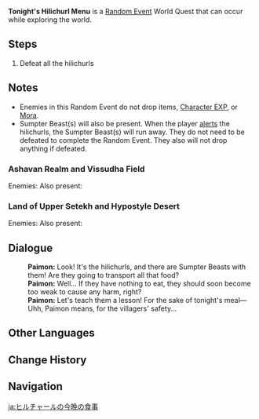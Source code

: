 {{Quest Infobox
|id             = 25;33
|image          = Tonight's Hilichurl Menu.png
|type           = World
|group          = Random Event
|characters     = Paimon; Traveler
|startLocation  = [[Ashavan Realm]], [[Sumeru]]
|startLocation2 = [[Land of Upper Setekh]], Sumeru
|startLocation3 = [[Vissudha Field]], Sumeru
|startLocation4 = [[Hypostyle Desert]], Sumeru
|region         = Sumeru
|otherRewards   = 
*AR-Dependent Rewards
}}
'''Tonight's Hilichurl Menu''' is a [[Random Event]] World Quest that can occur while exploring the world.

==Steps==
# Defeat all the hilichurls

==Notes==
* Enemies in this Random Event do not drop items, [[Character EXP]], or [[Mora]].
* Sumpter Beast(s) will also be present. When the player [[Aggravation|alert]]s the hilichurls, the Sumpter Beast(s) will run away. They do not need to be defeated to complete the Random Event. They also will not drop anything if defeated.

===Ashavan Realm and Vissudha Field===
Enemies:{{Enemy List|Wooden Shieldwall Mitachurl; Hilichurl Fighter * 2}}
Also present: {{Item|Shaggy Sumpter Beast|type=Wildlife|x=2}}

===Land of Upper Setekh and Hypostyle Desert===
Enemies:{{Enemy List|Blazing Axe Mitachurl; Hilichurl Fighter; Hilichurl Shooter * 2}}
Also present: {{Item|Desert Sumpter Beast|type=Wildlife}}

==Dialogue==
{{Dialogue Start}}
:'''Paimon:''' Look! It's the hilichurls, and there are Sumpter Beasts with them! Are they going to transport all that food?
:'''Paimon:''' Well... If they have nothing to eat, they should soon become too weak to cause any harm, right?
:'''Paimon:''' Let's teach them a lesson! For the sake of tonight's meal&mdash; Uhh, Paimon means, for the villagers' safety...
{{Dialogue End}}

==Other Languages==
{{Other Languages
|en      = Tonight's Hilichurl Menu
|zhs     = 丘丘人今晚的伙食
|zhs_rm  = Qiūqiū-rén Jīnwǎn de Huǒshí
|zht     = 丘丘人今晚的伙食
|zht_rm  = Qiūqiū-rén Jīnwǎn de Huǒshí
|zh_tl   = Hilichurl's Meal Tonight
|ja      = ヒルチャールの今晩の食事
|ja_rm   = Hiruchaaru no Konban no Shokuji
|ja_tl   = Hilichurl's Meal Tonight
|ko      = 츄츄족의 저녁 식사
|ko_rm   = Chyuchyujok-ui Jeonyeok Siksa
|ko_tl   = Hilichurl's Dinner
|es      = La cena de los Hilichurls
|es_tl   = The Hilichurls' Dinner
|fr      = Au menu du soir pour les Brutocollinus
|fr_tl   = On Tonight's Menu for Hilichurls
|ru      = Ужин хиличурлов
|ru_tl   = Hilichurls' Dinner
|th      = เมนู Hilichurl ในค่ำคืนนี้
|th_rm   = 
|th_tl   = 
|vi      = Bữa Ăn Tối Nay Của Hilichurl
|vi_tl   = 
|de      = Heutiges Abendessen der Hilichurle
|de_tl   = Today's Dinner of the Hilichurls
|id      = Menu Hilichurl Malam Ini
|id_tl   = Tonight's Hilichurl Menu
|pt      = Cardápio Hilichurl da Noite
|pt_tl   = 
|tr      = Bu Geceki Dağ Yabanisi Menüsü
|tr_tl   = 
|it      = Il menu degli Hilichurl per questa sera
|it_tl   = 
}}

==Change History==
{{Change History|3.0}}

==Navigation==
{{Quests by Type Navbox|type=Random Events}}

[[ja:ヒルチャールの今晩の食事]]